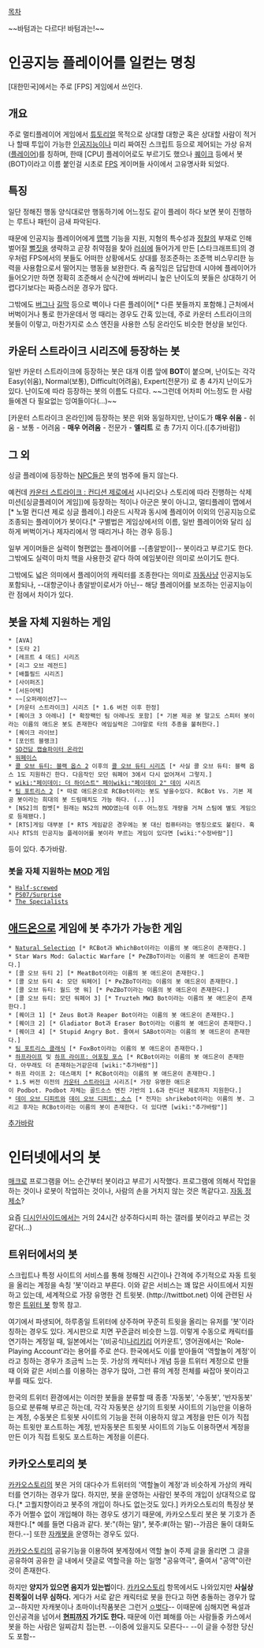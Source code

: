 [[목차]]

~~바텀과는 다르다! 바텀과는!~~

= 인공지능 플레이어를 일컫는 명칭 =
[대한민국]에서는 주로 [FPS] 게임에서 쓰인다. 

== 개요 ==
주로 멀티플레이어 게임에서 [[튜토리얼]] 목적으로 상대할 대항군 혹은 상대할 사람이 적거나 할때 투입이 가능한 [[인공지능]]이나 미리 짜여진 스크립트 등으로 제어되는 가상 유저([[플레이어]])를 칭하며, 한때 [CPU] 플레이어로도 부르기도 했으나 [[퀘이크]] 등에서 봇(BOT)이라고 이름 붙인걸 시초로 [[FPS]] 게이머들 사이에서 고유명사화 되었다.
 
== 특징 ==
일단 정해진 행동 양식대로만 행동하기에 어느정도 같이 플레이 하다 보면 봇이 진행하는 루트나 패턴이 금새 파악된다.

때문에 인공지능 플레이어에게 [[맵핵]] 기능을 지원, 지형의 특수성과 [[정찰]]의 부재로 인해 벌어질 [[뻘짓]]을 생략하고 곧장 취약점을 찾아 [[러쉬]]에 들어가게 만든 [스타크래프트]의 경우처럼 FPS에서의 봇들도 어떠한 상황에서도 상대를 정조준하는 조준핵 비스무리한 능력을 사용함으로서 떨어지는 행동을 보완한다. 즉 움직임은 답답한데 시야에 플레이어가 들어오기만 하면 정확히 조준해서 순식간에 쏴버리니 높은 난이도의 봇들은 상대하기 어렵다기보다는 짜증스러운 경우가 많다.
 
그밖에도 [[버그]]나 [[길막]] 등으로 벽이나 다른 플레이어[* 다른 봇들까지 포함해.] 근처에서 버벅이거나 통로 한가운데서 멍 때리는 경우도 간혹 있는데, 주로 카운터 스트라이크의 봇들이 이렇고, 마찬가지로 소스 엔진을 사용한 스팅 온라인도 비슷한 현상을 보인다. 

== 카운터 스트라이크 시리즈에 등장하는 봇 ==
일반 카운터 스트라이크에 등장하는 봇은 대개 이름 앞에 '''BOT'''이 붙으며, 난이도는 각각 Easy(쉬움), Normal(보통), Difficult(어려움), Expert(전문가) 로 총 4가지 난이도가 있다. 난이도에 따라 등장하는 봇의 이름도 다르다. ~~그런데 어차피 어느정도 한 사람들에겐 다 필요없는 잉여들이다(...)~~

[카운터 스트라이크 온라인]에 등장하는 봇은 위와 동일하지만, 난이도가 '''매우 쉬움''' - 쉬움 - 보통 - 어려움 - '''매우 어려움''' - 전문가 - '''엘리트''' 로 총 7가지 이다.([추가바람])

== 그 외 ==
싱글 플레이에 등장하는 [[NPC]]들은 봇의 범주에 들지 않는다. 

예컨데 [[카운터 스트라이크 : 컨디션 제로]]에서 시나리오나 스토리에 따라 진행하는 삭제 미션([싱글플레이어 게임])에 등장하는 적이나 아군은 봇이 아니고, 멀티플레이 맵에서[* 노멀 컨디션 제로 싱글 플레이.] 라운드 시작과 동시에 플레이어 이외의 인공지능으로 조종되는 플레이어가 봇이다.[* 구별법은 게임상에서의 이름, 일반 플레이어와 달리 심하게 버벅이거나 제자리에서 멍 때리거나 하는 경우 등등.]

일부 게이머들은 실력이 형편없는 플레이어를 --[총알받이]-- 봇이라고 부르기도 한다. 그밖에도 실력이 마치 핵을 사용한것 같다 하여 에임봇이란 의미로 쓰이기도 한다. 

그밖에도 넓은 의미에서 플레이어의 캐릭터를 조종한다는 의미로 [[자동사냥]] 인공지능도 포함되나, --대항군이나 총알받이로서가 아닌-- 해당 플레이어를 보조하는 인공지능이란 점에서 차이가 있다.

== 봇을 자체 지원하는 게임 ==
 * [AVA]
 * [도타 2]
 * [레프트 4 데드] 시리즈
 * [리그 오브 레전드]
 * [배틀필드 시리즈]
 * [사이퍼즈]
 * [서든어택]
 * ~~[오퍼레이션7]~~
 * [카운터 스트라이크] 시리즈 [* 1.6 버전 이후 한정]
 * [퀘이크 3 아레나] [* 확장팩인 팀 아레나도 포함] [* 기본 제공 봇 말고도 스피터 봇이라는 이름의 애드온 봇도 존재한다 에임실력은 그야말로 타의 추종을 불허한다.]
 * [퀘이크 라이브]
 * [포인트 블랭크]
 * [[SD건담 캡슐파이터 온라인]]
 * [[워페이스]]
 * [[콜 오브 듀티: 블랙 옵스 2]] 이후의 [[콜 오브 듀티 시리즈]] [* 사실 콜 오브 듀티: 블랙 옵스 1도 지원하긴 한다. 다음작인 모던 워페어 3에서 다시 없어져서 그렇지.]
 * [[wiki:"페이데이: 더 하이스트" 페이]][[wiki:"페이데이 2" 데이]] 시리즈
 * [[팀 포트리스 2]] [* 따로 애드온으로 RCBot이라는 봇도 넣을수있다. RCBot Vs. 기본 제공 봇이라는 희대의 봇 드림매치도 가능 하다. (...)]
 * [NS2]의 컴벳[* 원래는 NS2의 MOD였는데 이후 어느정도 개량을 거쳐 스팀에 별도 게임으로 등제됐다.]
 * [RTS]게임 대부분 [* RTS 게임같은 경우에는 봇 대신 컴퓨터라는 명칭으로도 불린다. 혹시나 RTS의 인공지능 플레이어를 봇이라 부르는 게임이 있다면 [wiki:"수정바람"]]
등이 있다. 추가바람.

=== 봇을 자체 지원하는 [[MOD]] 게임 ===
 * [[Half-screwed]]
 * [[PS07/Surprise]]
 * [[The Specialists]]

== [[애드온]]으로 게임에 봇 추가가 가능한 게임 ==
 * [[Natural Selection]] [* RCBot과 WhichBot이라는 이름의 봇 애드온이 존재한다.]
 * Star Wars Mod: Galactic Warfare [* PeZBoT이라는 이름의 봇 애드온이 존재한다.]
 * [콜 오브 듀티 2] [* MeatBot이라는 이름의 봇 애드온이 존재한다.]
 * [콜 오브 듀티 4: 모던 워페어] [* PeZBoT이라는 이름의 봇 애드온이 존재한다.]
 * [콜 오브 듀티: 월드 앳 워] [* PeZBoT이라는 이름의 봇 애드온이 존재한다.]
 * [콜 오브 듀티: 모던 워페어 3] [* Truzteh MW3 Bot이라는 이름의 봇 애드온이 존재한다.]
 * [퀘이크 1] [* Zeus Bot과 Reaper Bot이라는 이름의 봇 애드온이 존재한다.]
 * [퀘이크 2] [* Gladiator Bot과 Eraser Bot이라는 이름의 봇 애드온이 존재한다.]
 * [퀘이크 4] [* Stupid Angry Bot. 줄여서 SABot이라는 이름의 봇 애드온이 존재한다.]
 * [[팀 포트리스 클래식]] [* FoxBot이라는 이름의 봇 애드온이 존재한다.]
 * [[하프라이프]] 및 [[하프 라이프: 어포징 포스]] [* RCBot이라는 이름의 봇 애드온이 존재한다. 아무래도 더 존재하는거같은데 [wiki:"추가바람"]]
 * 하프 라이프 2: 데스매치 [* RCBot이라는 이름의 봇 애드온이 존재한다.]
 * 1.5 버전 이전의 [[카운터 스트라이크]] 시리즈[* 가장 유명한 애드온이 Podbot. Podbot 자체는 골드소스 엔진 기반의 1.6과 컨디션 제로까지 지원한다.]
 * [[데이 오브 디피트]]와 [[데이 오브 디피트: 소스]] [* 전자는 shrikebot이라는 이름의 봇. 그리고 후자는 RCBot이라는 이름의 봇이 존재한다. 더 있다면 [wiki:"추가바람"]]

[[추가바람]]

= 인터넷에서의 봇 =
[[매크로]] 프로그램을 어느 순간부터 봇이라고 부르기 시작했다. 프로그램에 의해서 작업을 하는 것이나 로봇이 작업하는 것이나, 사람의 손을 거치지 않는 것은 똑같다고. [[자동 정제소]]?

요즘 [[디시인사이드]]에서는 거의 24시간 상주하다시피 하는 갤러를 봇이라고 부르는 것 같다(...)

== 트위터에서의 봇 ==
스크립트나 특정 사이트의 서비스를 통해 정해진 시간이나 간격에 주기적으로 자동 트윗을 올리는 계정을 속칭 '봇'이라고 부른다. 이와 같은 서비스는 꽤 많은 사이트에서 지원하고 있는데, 세계적으로 가장 유명한 건 트윗봇. (http://twittbot.net) 이에 관련된 사항은 [[트위터 봇]] 항목 참고.

여기에서 파생되어, 하루종일 트위터에 상주하며 꾸준히 트윗을 올리는 유저를 '봇'이라 칭하는 경우도 있다. 게시판으로 치면 꾸준글러 비슷한 느낌. 이렇게 수동으로 캐릭터를 연기하는 계정일 때, 일본에서는 '(비공식)[[나리키리]] 어카운트', 영어권에서는 'Role-Playing Account'라는 용어를 주로 쓴다. 한국에서도 이를 받아들여 '역할놀이 계정'이라고 칭하는 경우가 조금씩 느는 듯. 가상의 캐릭터나 개념 등을 트위터 계정으로 만들 때 이와 같은 서비스를 이용하는 경우가 많아, 그런 류의 계정 전체를 싸잡아 봇이라고 부를 때도 있다.

한국의 트위터 환경에서는 이러한 봇들을 분류할 때 종종 '자동봇', '수동봇', '반자동봇' 등으로 분류해 부르곤 하는데, 각각 자동봇은 상기의 트윗봇 사이트의 기능만을 이용하는 계정, 수동봇은 트윗봇 사이트의 기능을 전혀 이용하지 않고 계정을 만든 이가 직접 하는 트윗만 포스트하는 계정, 반자동봇은 트윗봇 사이트의 기능도 이용하면서 계정을 만든 이가 직접 트윗도 포스트하는 계정을 이른다.
== 카카오스토리의 봇 ==
[[카카오스토리]]의 봇은 거의 대다수가 트위터의 '역할놀이 계정'과 비슷하게 가상의 캐릭터를 연기하는 경우가 많다. 하지만, 봇을 운영하는 사람인 봇주의 개입이 상대적으로 많다.[* 고퀄지향이라고 봇주의 개입이 하나도 없는것도 있다.] 카카오스토리의 특징상 봇주가 어쩔수 없이 개입해야 하는 경우도 생기기 때문에, 카카오스토리 봇은 봇 기호가 존재한다.[* 예를 들면 다음과 같다. 봇:"(하는 말)", 봇주:#(하는 말)--가끔은 둘이 대화도 한다.--]
또한 [[자캐]]봇을 운영하는 경우도 있다.

[[카카오스토리]]의 공유기능을 이용하여 봇계정에서 역할 놀이 주제 글을 올리면 그 글을 공유하여 공유한 글 내에서 댓글로 역할극을 하는 일명 "공유역극", 줄여서 "공역"이란것이 존재한다.

하지만 '''양지가 있으면 음지가 있는법'''이다. [[카카오스토리]] 항목에서도 나와있지만 '''사실상 친목질이 너무 심하다.''' 게다가 서로 같은 캐릭터로 봇을 한다고 하면 충돌하는 경우가 많고--하지만 자캐봇이나 초마이너작품봇은 그런거 [[ㅇ벗다]]-- 이때문에 심해지면 욕설과 인신공격을 넘어서 '''[[현피]]까지 가기도 한다.''' 때문에 이런 폐해를 아는 사람들중 카스에서 봇을 하는 사람은 일찌감치 접는편. --이중에 있을지도 모른다-- --이 글을 수정한 당신도 포함--
